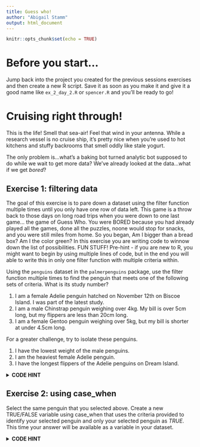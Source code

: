 ```yaml
---
title: Guess who!
author: "Abigail Stamm"
output: html_document
---
```


```r
knitr::opts_chunk$set(echo = TRUE)
```
# Before you start...

Jump back into the project you created for the previous sessions exercises and then create a new R script. Save it as soon as you make it and give it a good name like `ex_2_day_2.R` or `spencer.R` and you'll be ready to go!

# Cruising right through!

This is the life! Smell that sea-air! Feel that wind in your antenna. While a research vessel is no cruise ship, it's pretty nice when you're used to hot kitchens and stuffy backrooms that smell oddly like stale yogurt.

The only problem is...what's a baking bot turned analytic bot supposed to do while we wait to get more data? We've already looked at the data...what if we get *bored*?

## Exercise 1: filtering data

The goal of this exercise is to pare down a dataset using the filter function multiple times until you only have one row of data left. This game is a throw back to those days on long road trips when you were down to one last game... the game of Guess Who. You were BORED because you had already played all the games, done all the puzzles, noone would stop for snacks, and you were still miles from home. So you began, Am I bigger than a bread box? Am I the color green? In this exercise you are writing code to winnow down the list of possibilities. FUN STUFF! Pre-hint - if you are new to R, you might want to begin by using multiple lines of code, but in the end you will able to write this in only one filter function with multiple criteria within.

Using the `penguins` dataset in the `palmerpenguins` package, use the filter function multiple times to find the penguin that meets one of the following sets of criteria. What is its study number?

1. I am a female Adelie penguin hatched on November 12th on Biscoe Island. I was part of the latest study.
1. I am a male Chinstrap penguin weighing over 4kg. My bill is over 5cm long, but my flippers are less than 20cm long. 
1. I am a female Gentoo penguin weighing over 5kg, but my bill is shorter at under 4.5cm long. 

For a greater challenge, try to isolate these penguins.

1. I have the lowest weight of the male penguins.
1. I am the heaviest female Adelie penguin.
1. I have the longest flippers of the Adelie penguins on Dream Island.


<details>
<summary>**CODE HINT**</summary>
  Example: 
  `filter(data, x < 0)`  
  Remember to account for `NA` values.

<details>
<summary>**ADVANCED *CODE HINT**</summary>
  Example:
  `filter(body_mass_g > 4000)`
  
<details>
<summary>**PRECISE CODE HINT**</summary>
  Example:
  `filter(penguins, body_mass_g == min(body_mass_g, na.rm = TRUE))`
  
</details>
</details>
</details>


## Exercise 2: using case_when

Select the same penguin that you selected above. Create a new TRUE/FALSE variable using case_when that uses the criteria provided to identify your selected penguin and only your selected penguin as *TRUE*. This time your answer will be available as a variable in your dataset.

<details>
<summary>**CODE HINT**</summary>
  Example: 
  `case_when(x == y ~ TRUE, .default = FALSE)`  

<details>
<summary>**ADVANCED *CODE HINT**</summary>
  Example:
  `case_when(body_mass_g > 4000 ~ TRUE, .default = FALSE)`
  
<details>
<summary>**PRECISE CODE HINT**</summary>
  Example:
  `mutate(penguins, subject = case_when(body_mass_g > 4000 & bill_length_mm > 50 ~ TRUE, .default = FALSE))`
  
</details>
</details>
</details>




